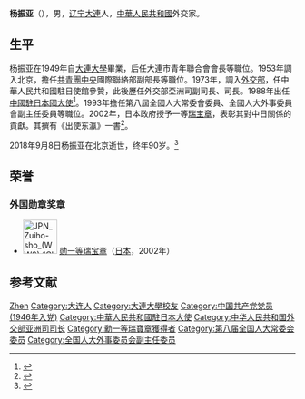 {{Otheruses|other=名为杨振亚的其他人物|杨振亚}}

'''杨振亚'''（{{bd|1928年||2018年|9月8日|catIdx=Yang}}），男，[[辽宁|辽宁]][[大連|大連]]人，[[中華人民共和國|中華人民共和國]]外交家。

== 生平 ==
杨振亚在1949年自[[大連大學|大連大學]]畢業，后任大連市青年聯合會會長等職位。1953年調入北京，擔任[[中国共产主义青年团中央委员会|共青團中央]]國際聯絡部副部長等職位。1973年，調入[[中华人民共和国外交部|外交部]]，任中華人民共和國駐日使館參贊，此後歷任外交部亞洲司副司長、司長。1988年出任[[中国驻日本大使列表|中國駐日本國大使]]<ref>{{cite web | url=http://news.xinhuanet.com/world/2007-04/09/content_5950120.htm | title=杨振亚：我曾参与促成日本天皇访华 | publisher=新華網 | accessdate=2011-09-10 | archive-date=2009-01-19 | archive-url=https://web.archive.org/web/20090119214936/http://news.xinhuanet.com/world/2007-04/09/content_5950120.htm | dead-url=no }}</ref>。1993年擔任第八屆全國人大常委會委員、全國人大外事委員會副主任委員等職位。2002年，日本政府授予一等[[瑞宝章|瑞宝章]]，表彰其對中日關係的貢獻。其撰有《出使东瀛》一書<ref>{{cite web | url=http://www.southcn.com/news/international/gjkd/200312300056.htm | title=中国前驻日大使杨振亚：要防止不健康的民族主义情绪 | publisher=南方網（轉自中國青年報） | accessdate=2011-09-10 | author=石洪涛 | archive-date=2016-03-04 | archive-url=https://web.archive.org/web/20160304205453/http://www.southcn.com/news/international/gjkd/200312300056.htm | dead-url=no }}</ref>。

2018年9月8日杨振亚在北京逝世，终年90岁。<ref>{{Cite web|url=http://finance.sina.com.cn/roll/2018-10-08/doc-ifxeuwws2043676.shtml|title=杨振亚同志逝世|last=|first=|date=2018-10-08|website=新浪|archive-url=https://web.archive.org/web/20181008134937/http://finance.sina.com.cn/roll/2018-10-08/doc-ifxeuwws2043676.shtml|archive-date=2018-10-08|dead-url=no|access-date=2018-10-08}}</ref>

==荣誉==
===外国勋章奖章===
* [[File:JPN_Zuiho-sho_(WW2)_1Class_BAR.svg|60px]] [[瑞宝章|勋一等瑞宝章]]（[[日本|日本]]，2002年）

== 参考文献 ==
{{reflist}}

{{start box}}
{{s-dip}}
{{succession box|[[章曙|章曙]]|[[徐敦信|徐敦信]]|[[中国驻日本大使列表|中華人民共和國駐日本大使]]|1988年1月-1993年3月}}
{{s-before|[[符浩|符浩]]}}
{{s-title|[[中日友好21世纪委员会|中日友好21世纪委员会]]中方首席委员|1999年6月－2007年6月}}
{{s-after|[[郑必坚|郑必坚]]}}
{{end box}}

{{Authority control}}
{{DEFAULTSORT:Yang杨}}
[[Category:杨姓|Zhen]]
[[Category:大连人|Category:大连人]]
[[Category:大連大學校友|Category:大連大學校友]]
[[Category:中国共产党党员_(1946年入党)|Category:中国共产党党员 (1946年入党)]]
[[Category:中華人民共和國駐日本大使|Category:中華人民共和國駐日本大使]]
[[Category:中华人民共和国外交部亚洲司司长|Category:中华人民共和国外交部亚洲司司长]]
[[Category:勳一等瑞寶章獲得者|Category:勳一等瑞寶章獲得者]]
[[Category:第八届全国人大常委会委员|Category:第八届全国人大常委会委员]]
[[Category:全国人大外事委员会副主任委员|Category:全国人大外事委员会副主任委员]]